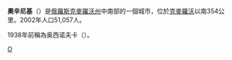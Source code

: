 {{coord|53|37|N|87|20|E|display=title}}
'''奧辛尼基'''（{{lang-ru|Оси́нники}}）是[[俄羅斯|俄羅斯]][[克麥羅沃州|克麥羅沃州]]中南部的一個城市，位於[[克麥羅沃|克麥羅沃]]以南354公里。2002年人口51,057人。

1938年前稱為奥西诺夫卡（{{lang|ru|Оси́новка}}）。

{{克麦罗沃州行政区划}}
[[Category:克麥羅沃州城市|О]]